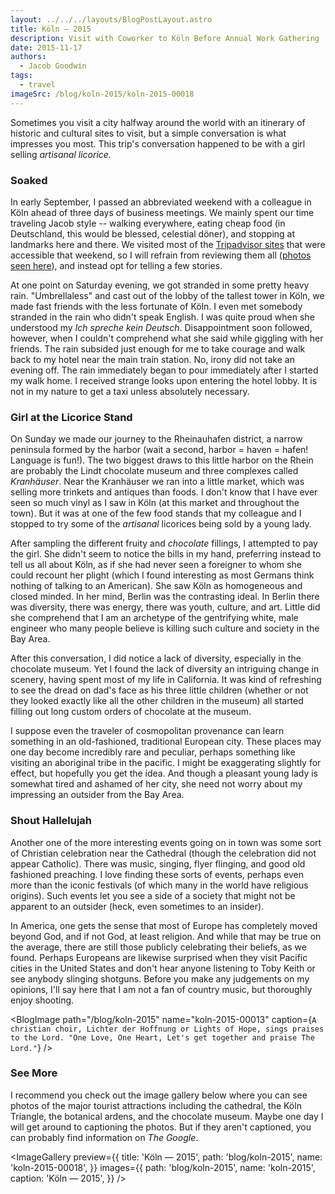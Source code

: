 ```yaml
---
layout: ../../../layouts/BlogPostLayout.astro
title: Köln — 2015
description: Visit with Coworker to Köln Before Annual Work Gathering
date: 2015-11-17
authors:
  - Jacob Goodwin
tags:
  - travel
imageSrc: /blog/koln-2015/koln-2015-00018
---
```



Sometimes you visit a city halfway around the world with an itinerary of historic and cultural sites to visit, but a simple conversation is what impresses you most. This trip's conversation happened to be with a girl selling _artisanal licorice_.

### Soaked

In early September, I passed an abbreviated weekend with a colleague in Köln ahead of three days of business meetings. We mainly spent our time traveling Jacob style -- walking everywhere, eating cheap food (in Deutschland, this would be blessed, celestial döner), and stopping at landmarks here and there. We visited most of the [Tripadvisor sites](http://www.tripadvisor.com/Attractions-g187371-Activities-Cologne_North_Rhine_Westphalia.html) that were accessible that weekend, so I will refrain from reviewing them all ([photos seen here](https://goo.gl/photos/ATDzAMWE1JLpc4Kv9)), and instead opt for telling a few stories.

At one point on Saturday evening, we got stranded in some pretty heavy rain. "Umbrellaless" and cast out of the lobby of the tallest tower in Köln, we made fast friends with the less fortunate of Köln. I even met somebody stranded in the rain who didn't speak English. I was quite proud when she understood my _Ich spreche kein Deutsch_. Disappointment soon followed, however, when I couldn't comprehend what she said while giggling with her friends. The rain subsided just enough for me to take courage and walk back to my hotel near the main train station. No, irony did not take an evening off. The rain immediately began to pour immediately after I started my walk home. I received strange looks upon entering the hotel lobby. It is not in my nature to get a taxi unless absolutely necessary.

<BlogImage
  path="/blog/koln-2015"
  name="koln-2015-00024"
  caption="Heavy rainfall left us searching for cover under umbrellas of Mongo's Restaurant after being kicked out of the Köln Triangle lobby."
/>

### Girl at the Licorice Stand

On Sunday we made our journey to the Rheinauhafen district, a narrow peninsula formed by the harbor (wait a second, harbor = haven = hafen! Language is fun!). The two biggest draws to this little harbor on the Rhein are probably the Lindt chocolate museum and three complexes called _Kranhäuser_. Near the Kranhäuser we ran into a little market, which was selling more trinkets and antiques than foods. I don't know that I have ever seen so much vinyl as I saw in Köln (at this market and throughout the town). But it was at one of the few food stands that my colleague and I stopped to try some of the _artisanal_ licorices being sold by a young lady.

After sampling the different fruity and _chocolate_ fillings, I attempted to pay the girl. She didn't seem to notice the bills in my hand, preferring instead to tell us all about Köln, as if she had never seen a foreigner to whom she could recount her plight (which I found interesting as most Germans think nothing of talking to an American). She saw Köln as homogeneous and closed minded. In her mind, Berlin was the contrasting ideal. In Berlin there was diversity, there was energy, there was youth, culture, and art. Little did she comprehend that I am an archetype of the gentrifying white, male engineer who many people believe is killing such culture and society in the Bay Area.

After this conversation, I did notice a lack of diversity, especially in the chocolate museum. Yet I found the lack of diversity an intriguing change in scenery, having spent most of my life in California. It was kind of refreshing to see the dread on dad's face as his three little children (whether or not they looked exactly like all the other children in the museum) all started filling out long custom orders of chocolate at the museum.

I suppose even the traveler of cosmopolitan provenance can learn something in an old-fashioned, traditional European city. These places may one day become incredibly rare and peculiar, perhaps something like visiting an aboriginal tribe in the pacific. I might be exaggerating slightly for effect, but hopefully you get the idea. And though a pleasant young lady is somewhat tired and ashamed of her city, she need not worry about my impressing an outsider from the Bay Area.

<BlogImage
  path="/blog/koln-2015"
  name="koln-2015-00034"
  caption="Kicking it in front of the Kranhäuser"
/>

<BlogImage
  path="/blog/koln-2015"
  name="koln-2015-00039"
  caption="The main section of the market on the south end of the Rheinauhafen"
/>

### Shout Hallelujah

Another one of the more interesting events going on in town was some sort of Christian celebration near the Cathedral (though the celebration did not appear Catholic). There was music, singing, flyer flinging, and good old fashioned preaching. I love finding these sorts of events, perhaps even more than the iconic festivals (of which many in the world have religious origins). Such events let you see a side of a society that might not be apparent to an outsider (heck, even sometimes to an insider).

In America, one gets the sense that most of Europe has completely moved beyond God, and if not God, at least religion. And while that may be true on the average, there are still those publicly celebrating their beliefs, as we found. Perhaps Europeans are likewise surprised when they visit Pacific cities in the United States and don't hear anyone listening to Toby Keith or see anybody slinging shotguns. Before you make any judgements on my opinions, I'll say here that I am not a fan of country music, but thoroughly enjoy shooting.

<BlogImage
  path="/blog/koln-2015"
  name="koln-2015-00013"
  caption={`A christian choir, Lichter der Hoffnung or Lights of Hope, sings praises to the Lord. "One Love, One Heart, Let's get together and praise The Lord."`}
/>

### See More

I recommend you check out the image gallery below where you can see photos of the major tourist attractions including the cathedral, the Köln Triangle, the botanical ardens, and the chocolate museum. Maybe one day I will get around to captioning the photos. But if they aren't captioned, you can probably find information on _The Google_.

<ImageGallery
  preview={{
    title: 'Köln — 2015',
    path: 'blog/koln-2015',
    name: 'koln-2015-00018',
  }}
  images={{
    path: 'blog/koln-2015',
    name: 'koln-2015',
    caption: 'Köln — 2015',
  }}
/>
